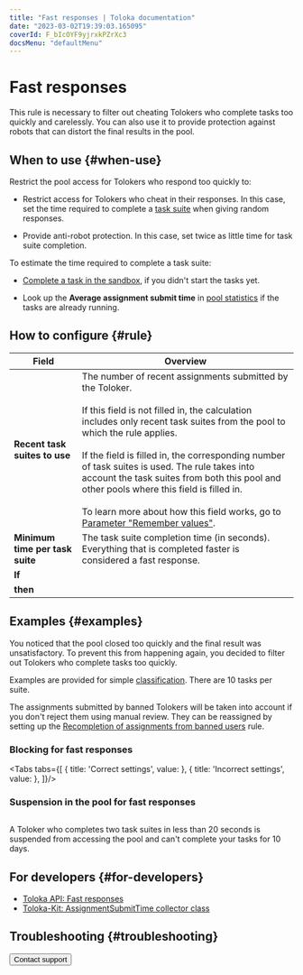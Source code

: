 ```yaml
---
title: "Fast responses | Toloka documentation"
date: "2023-03-02T19:39:03.165095"
coverId: F_bIcOYF9yjrxkPZrXc3
docsMenu: "defaultMenu"
---
```



# Fast responses

This rule is necessary to filter out cheating Tolokers who complete tasks too quickly and carelessly. You can also use it to provide protection against robots that can distort the final results in the pool.

## When to use {#when-use}

Restrict the pool access for Tolokers who respond too quickly to:

- Restrict access for Tolokers who cheat in their responses. In this case, set the time required to complete a [task suite](/docs/glossary#task-suite) when giving random responses.

- Provide anti-robot protection. In this case, set twice as little time for task suite completion.

To estimate the time required to complete a task suite:

- [Complete a task in the sandbox](/docs/guide/sandbox#self), if you didn't start the tasks yet.

- Look up the **Average assignment submit time** in [pool statistics](/docs/guide/pool_statistic-pool) if the tasks are already running.

## How to configure {#rule}

**Field** | **Overview**
----- | -----
**Recent task suites to use** | The number of recent assignments submitted by the Toloker.<br/><br/>If this field is not filled in, the calculation includes only recent task suites from the pool to which the rule applies.<br/><br/>If the field is filled in, the corresponding number of task suites is used. The rule takes into account the task suites from both this pool and other pools where this field is filled in.<br/><br/>To learn more about how this field works, go to [Parameter "Remember values"](/docs/guide/remember-values).
**Minimum time per task suite** | The task suite completion time (in seconds). Everything that is completed faster is considered a fast response.
**If** | <QuickAnswersTable1/>
**then** | <QuickAnswersTable2/>

## Examples {#examples}

You noticed that the pool closed too quickly and the final result was unsatisfactory. To prevent this from happening again, you decided to filter out Tolokers who complete tasks too quickly.

Examples are provided for simple [classification](/docs/tutorials/image-classification). There are 10 tasks per suite.

<Note mode="warning" title="Warning">

The assignments submitted by banned Tolokers will be taken into account if you don't reject them using manual review. They can be reassigned by setting up the [Recompletion of assignments from banned users](/docs/guide/restore-task-overlap) rule.

</Note>

### Blocking for fast responses

<Tabs tabs={[
  { title: 'Correct settings', value: <QuickAnswersList1/> },
  { title: 'Incorrect settings', value: <QuickAnswersList2/> },
]}/>

### Suspension in the pool for fast responses

<Image width="700px" withBackground imageId="1675427105032" alt="" />

A Toloker who completes two task suites in less than 20 seconds is suspended from accessing the pool and can't complete your tasks for 10 days.

## For developers {#for-developers}

- [Toloka API: Fast responses](/docs/api/fast)
- [Toloka-Kit: AssignmentSubmitTime collector class](/docs/toloka-kit/reference/toloka.client.collectors.AssignmentSubmitTime)

## Troubleshooting {#troubleshooting}

<FaqRightTimeLimit/>

<FaqSkillForEveryPool/>

<FaqSkillForDifferentProjects/>

<FaqTimeSpecified/>

<FaqBanAndReject/>

<Button themeColor="light" view="default" size="l" type="link" url="/docs/guide/troubleshooting/support?form-source=guide-quick-answers">Contact support</Button>
